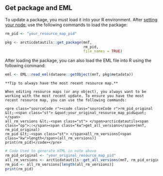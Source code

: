 ## Get package and EML

To update a package, you must load it into your R environment. After [setting your node](#set-dataone-nodes), use the following commands to load the package:

``` r
rm_pid <- "your_resource_map_pid"

pkg <- arcticdatautils::get_package(mnT,
                                    rm_pid,
                                    file_names = TRUE)
```

After loading the package, you can also load the EML file into R using the following command:

``` r
eml <- EML::read_eml(dataone::getObject(mnT, pkg$metadata))
```

```block
**Tip to always have the most recent resource map.**

When editing resource maps (or any object), you always want to be working with the most recent update. To ensure you have the most recent resource map, you can use the following commands:

<pre class="sourceCode r"><code class="sourceCode r">rm_pid_original &lt;-<span class="st"> &quot;your_original_resource_map_pid&quot;</span>
all_rm_versions &lt;-<span class="st"> </span>arcticdatautils<span class="op">::</span><span class="kw">get_all_versions</span>(mnT, rm_pid_original)
rm_pid &lt;-<span class="st"> </span>all_rm_versions[<span class="kw">length</span>(all_rm_versions)]
print(rm_pid)</code></pre>

```

``` r
# Code Used to generate HTML in note above
rm_pid_original <- "your_original_resource_map_pid"
all_rm_versions <- arcticdatautils::get_all_versions(mnT, rm_pid_original)
rm_pid <- all_rm_versions[length(all_rm_versions)]
print(rm_pid)
```